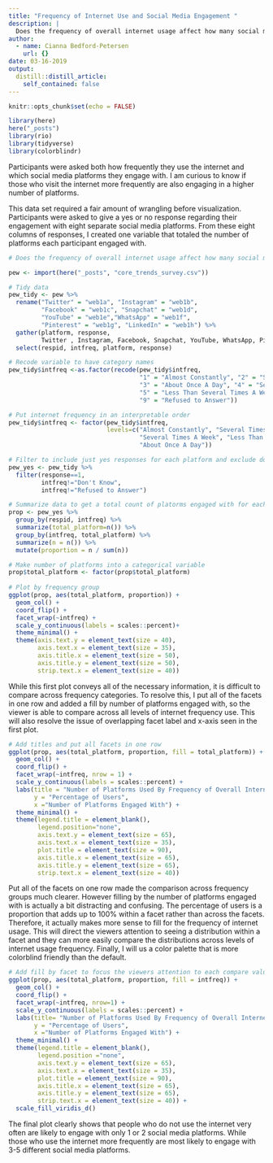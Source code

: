 ```yaml
---
title: "Frequency of Internet Use and Social Media Engagement "
description: |
  Does the frequency of overall internet usage affect how many social media platforms participants engage with?
author:
  - name: Cianna Bedford-Petersen
    url: {}
date: 03-16-2019
output:
  distill::distill_article:
    self_contained: false
---
```


```r
knitr::opts_chunk$set(echo = FALSE)

library(here)
here("_posts")
library(rio)
library(tidyverse)
library(colorblindr)


```

Participants were asked both how frequently they use the internet and which social media platforms they engage with. I am curious to know if those who visit the internet more frequently are also engaging in a higher number of platforms.

This data set required a fair amount of wrangling before visualization. Participants were asked to give a yes or no response regarding their engagement with eight separate social media platforms. From these eight columns of responses, I created one variable that totaled the number of platforms each participant engaged with. 


```r

# Does the frequency of overall internet usage affect how many social media platforms participants engage with

pew <- import(here("_posts", "core_trends_survey.csv"))

# Tidy data
pew_tidy <- pew %>% 
  rename("Twitter" = "web1a", "Instagram" = "web1b", 
         "Facebook" = "web1c", "Snapchat" = "web1d", 
         "YouTube" = "web1e","WhatsApp" = "web1f", 
         "Pinterest" = "web1g", "LinkedIn" = "web1h") %>% 
  gather(platform, response, 
         Twitter , Instagram, Facebook, Snapchat, YouTube, WhatsApp, Pinterest, LinkedIn) %>% 
  select(respid, intfreq, platform, response) 

# Recode variable to have category names
pew_tidy$intfreq <-as.factor(recode(pew_tidy$intfreq, 
                                    "1" = "Almost Constantly", "2" = "Several Times A Day", 
                                    "3" = "About Once A Day", "4" = "Several Times A Week", 
                                    "5" = "Less Than Several Times A Week", "8" = "Don't Know",
                                    "9" = "Refused to Answer"))

# Put internet frequency in an interpretable order
pew_tidy$intfreq <- factor(pew_tidy$intfreq, 
                           levels=c("Almost Constantly", "Several Times A Day", 
                                    "Several Times A Week", "Less Than Several Times A Week", 
                                    "About Once A Day"))

# Filter to include just yes responses for each platform and exclude don't know and NA responses for internet use frequency 
pew_yes <- pew_tidy %>% 
  filter(response==1, 
         intfreq!="Don't Know", 
         intfreq!="Refused to Answer")

# Summarize data to get a total count of platorms engaged with for each participant then summarize data for each frequency level and add proportion column
prop <- pew_yes %>% 
  group_by(respid, intfreq) %>% 
  summarize(total_platform=n()) %>% 
  group_by(intfreq, total_platform) %>% 
  summarize(n = n()) %>% 
  mutate(proportion = n / sum(n))

# Make number of platforms into a categorical variable
prop$total_platform <- factor(prop$total_platform)
  
# Plot by frequency group
ggplot(prop, aes(total_platform, proportion)) + 
  geom_col() + 
  coord_flip() +
  facet_wrap(~intfreq) +
  scale_y_continuous(labels = scales::percent)+
  theme_minimal() +
  theme(axis.text.y = element_text(size = 40),
        axis.text.x = element_text(size = 35), 
        axis.title.x = element_text(size = 50), 
        axis.title.y = element_text(size = 50),
        strip.text.x = element_text(size = 40))

```

While this first plot conveys all of the necessary information, it is difficult to compare across frequency categories. To resolve this, I put all of the facets in one row and added a fill by number of platforms engaged with, so the viewer is able to compare across all levels of internet frequency use. This will also resolve the issue of overlapping facet label and x-axis seen in the first plot.  

```r

# Add titles and put all facets in one row
ggplot(prop, aes(total_platform, proportion, fill = total_platform)) + 
  geom_col() + 
  coord_flip() +
  facet_wrap(~intfreq, nrow = 1) +
  scale_y_continuous(labels = scales::percent) +
  labs(title = "Number of Platforms Used By Frequency of Overall Internet Usage", 
       y = "Percentage of Users", 
       x ="Number of Platforms Engaged With") +
  theme_minimal() +
  theme(legend.title = element_blank(), 
        legend.position="none", 
        axis.text.y = element_text(size = 65),
        axis.text.x = element_text(size = 35), 
        plot.title = element_text(size = 90),
        axis.title.x = element_text(size = 65), 
        axis.title.y = element_text(size = 65),
        strip.text.x = element_text(size = 40))

```

Put all of the facets on one row made the comparison across frequency groups much clearer. However filling by the number of platforms engaged with is actually a bit distracting and confusing. The percentage of users is a proportion that adds up to 100% within a facet rather than across the facets. Therefore, it actually makes more sense to fill for the frequency of internet usage. This will direct the viewers attention to seeing a distribution within a facet and they can more easily compare the distributions across levels of internet usage frequency. Finally, I will us a color palette that is more colorblind friendly than the default. 


```r

# Add fill by facet to focus the viewers attention to each compare values within a facet
ggplot(prop, aes(total_platform, proportion, fill = intfreq)) + 
  geom_col() + 
  coord_flip() +
  facet_wrap(~intfreq, nrow=1) +
  scale_y_continuous(labels = scales::percent) +
  labs(title= "Number of Platforms Used By Frequency of Overall Internet Usage", 
       y = "Percentage of Users", 
       x ="Number of Platforms Engaged With") +
  theme_minimal() +
  theme(legend.title = element_blank(), 
        legend.position ="none", 
        axis.text.y = element_text(size = 65), 
        axis.text.x = element_text(size = 35), 
        plot.title = element_text(size = 90), 
        axis.title.x = element_text(size = 65), 
        axis.title.y = element_text(size = 65), 
        strip.text.x = element_text(size = 40)) +
  scale_fill_viridis_d()

```

The final plot clearly shows that people who do not use the internet very often are likely to engage with only 1 or 2 social media platforms. While those who use the internet more frequently are most likely to engage with 3-5 different social media platforms. 

